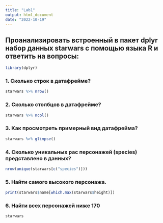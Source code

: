 ```yaml
---
title: "Lab1"
output: html_document
date: "2022-10-19"
---
```



## Проанализировать встроенный в пакет dplyr набор данных starwars с помощью языка R и ответить на вопросы:

```r
library(dplyr)

```

### 1. Сколько строк в датафрейме?

```r
starwars %>% nrow()
```


### 2. Сколько столбцов в датафрейме?

```r
starwars %>% ncol()
```


### 3. Как просмотреть примерный вид датафрейма?

```r
starwars %>% glimpse()
```


### 4. Сколько уникальных рас персонажей (species) представлено в данных?

```r
nrow(unique(starwars[c("species")]))
```


### 5. Найти самого высокого персонажа.
```r
print(starwars$name[which.max(starwars$height)])
```

### 6. Найти всех персонажей ниже 170
```r
starwars
```
